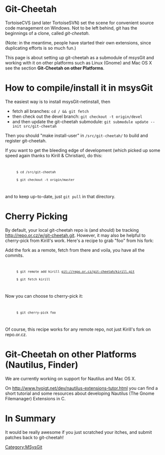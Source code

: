 <!-- #summary About git-cheetah as a submodule of msysGit -->

= Git-Cheetah =

TortoiseCVS (and later TortoiseSVN) set the scene for convenient source code management on Windows.  Not to be left behind, git has the beginnings of a clone, called ''git-cheetah''.

(Note: in the meantime, people have started their own extensions, since duplicating efforts is so much fun.)

This page is about setting up git-cheetah as a submodule of msysGit and working with it on other platforms such as Linux (Gnome) and Mac OS X see the section '''Git-Cheetah on other Platforms'''.

= How to compile/install it in msysGit =

The easiest way is to install msysGit-netinstall, then

* fetch all branches: <code>cd / && git fetch</code>
* then check out the devel branch: <code>git checkout -t origin/devel</code>
* and then update the git-cheetah submodule: <code>git submodule update --init src/git-cheetah</code>

Then you should "make install-user" in <code>/src/git-cheetah/<your_platform></code> to build and register git-cheetah.

If you want to get the bleeding edge of development (which picked up some speed again thanks to Kirill & Christian), do this:
<code>
       $ cd /src/git-cheetah
       $ git checkout -t origin/master
</code>
and to keep up-to-date, just <code>git pull</code> in that directory.

= Cherry Picking =
By default, your local git-cheetah repo is (and should) be tracking http://repo.or.cz/w/git-cheetah.git. However, it may also be helpful to cherry-pick from Kirill's work.  Here's a recipe to grab "foo" from his fork:

Add the fork as a remote, fetch from there and voila, you have all the commits.
<code>
       $ git remote add kirill git://repo.or.cz/git-cheetah/kirill.git
       $ git fetch kirill
</code>
Now you can choose to cherry-pick it:
<code>
       $ git cherry-pick foo
</code>

Of course, this recipe works for any remote repo, not just Kirill's fork on repo.or.cz.

= Git-Cheetah on other Platforms (Nautilus, Finder) =
We are currently working on support for Nautilus and Mac OS X.

On http://www.hvoigt.net/dev/nautilus-extensions-tutor.html you can find a short tutorial and some resources about developing Nautilus (The Gnome Filemanager) Extensions in C.

= In Summary =
It would be really awesome if you just scratched your itches, and submit patches back to git-cheetah!
[[Category:MSysGit]]